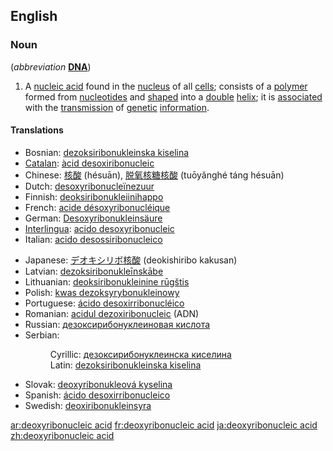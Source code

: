 ==English==
{{wikipedia|DNA}}

===Noun===
{{en-noun|sg=[[deoxyribonucleic]] [[acid]]|-}} (''abbreviation'' '''[[DNA]]''')

# {{context|genetics|biochemistry}} A [[nucleic acid]] found in the [[nucleus]] of all [[cell]]s; consists of a [[polymer]] formed from [[nucleotide]]s and [[shaped]] into a [[double]] [[helix]]; it is [[associated]] with the [[transmission]] of [[genetic]] [[information]].

====Translations====
<!--Put the full forms only in this table. The translations of the abbreviation belong the translation table for "DNA", not here-->
{{trans-top|deoxyribonucleic acid}}
*Bosnian: [[dezoksiribonukleinska kiselina]] {{f}}
*[[Catalan]]: [[àcid desoxiribonucleic]]
*Chinese: [[核酸]] (hésuān), [[脱氧核糖核酸]] (tuōyǎnghé táng hésuān)
*Dutch: [[desoxyribonucleïnezuur]]
*Finnish: [[deoksiribonukleiinihappo]]
*French: [[acide désoxyribonucléique]] {{m}}
*German: [[Desoxyribonukleinsäure]] {{f}}
*[[Interlingua]]: [[acido desoxyribonucleic]]
*Italian: [[acido desossiribonucleico]] {{m}}
{{trans-mid}}
*Japanese: [[デオキシリボ核酸]] (deokishiribo kakusan)
*Latvian: [[dezoksiribonukleīnskābe]]
*Lithuanian: [[deoksiribonukleinine rūgštis]]
*Polish: [[kwas dezoksyrybonukleinowy]] {{m}}
*Portuguese: [[ácido desoxirribonucléico]]
*Romanian: [[acidul dezoxiribonucleic]] (ADN) {{m}}
*Russian: [[дезоксирибонуклеиновая кислота]] {{Unicode|(dɛsoksiribonukleínovaja kislotá)}} {{f}}
*Serbian:
*:Cyrillic: [[дезоксирибонуклеинска киселина]] {{f}}
*:Latin: [[dezoksiribonukleinska kiselina]] {{f}}
*Slovak: [[deoxyribonukleová kyselina]] {{f}}
*Spanish: [[ácido desoxirribonucleico]] {{m}}
*Swedish: [[deoxiribonukleinsyra]] {{c}}
{{trans-bottom}}

[[ar:deoxyribonucleic acid]]
[[fr:deoxyribonucleic acid]]
[[ja:deoxyribonucleic acid]]
[[zh:deoxyribonucleic acid]]